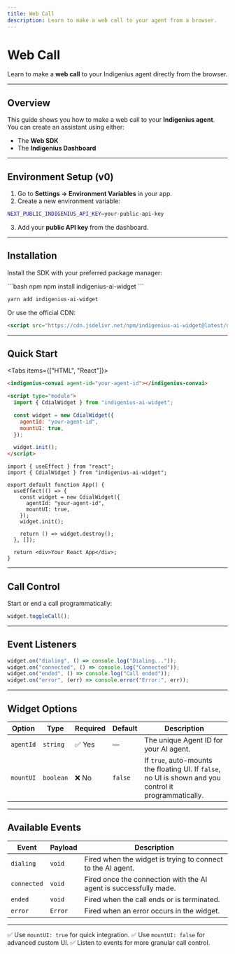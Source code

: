```yaml
---
title: Web Call
description: Learn to make a web call to your agent from a browser.
---
```


# Web Call

Learn to make a **web call** to your Indigenius agent directly from the browser.

---

## Overview

This guide shows you how to make a web call to your **Indigenius agent**.  
You can create an assistant using either:

- The **Web SDK**  
- The **Indigenius Dashboard**

---

## Environment Setup (v0)

1. Go to **Settings → Environment Variables** in your app.  
2. Create a new environment variable:  

```bash
NEXT_PUBLIC_INDIGENIUS_API_KEY=your-public-api-key
````

3. Add your **public API key** from the dashboard.

---

## Installation

Install the SDK with your preferred package manager:

<CodeGroup>
```bash npm
npm install indigenius-ai-widget
```

```bash yarn
yarn add indigenius-ai-widget
```

</CodeGroup>

Or use the official CDN:

```html
<script src="https://cdn.jsdelivr.net/npm/indigenius-ai-widget@latest/dist/sdk.umd.js"></script>
```

---

## Quick Start

\<Tabs items={\["HTML", "React"]}>

<TabItem value="HTML">

```html
<indigenius-convai agent-id="your-agent-id"></indigenius-convai>

<script type="module">
  import { CdialWidget } from "indigenius-ai-widget";

  const widget = new CdialWidget({
    agentId: "your-agent-id",
    mountUI: true,
  });

  widget.init();
</script>
```

</TabItem>

<TabItem value="React">

```tsx
import { useEffect } from "react";
import { CdialWidget } from "indigenius-ai-widget";

export default function App() {
  useEffect(() => {
    const widget = new CdialWidget({
      agentId: "your-agent-id",
      mountUI: true,
    });
    widget.init();

    return () => widget.destroy();
  }, []);

  return <div>Your React App</div>;
}
```

</TabItem>

</Tabs>

---

## Call Control

Start or end a call programmatically:

```js
widget.toggleCall();
```

---

## Event Listeners

```js
widget.on("dialing", () => console.log("Dialing..."));
widget.on("connected", () => console.log("Connected"));
widget.on("ended", () => console.log("Call ended"));
widget.on("error", (err) => console.error("Error:", err));
```

---

## Widget Options

| Option    | Type      | Required | Default | Description                                                                                             |
| --------- | --------- | -------- | ------- | ------------------------------------------------------------------------------------------------------- |
| `agentId` | `string`  | ✅ Yes    | —       | The unique Agent ID for your AI agent.                                                                  |
| `mountUI` | `boolean` | ❌ No     | `false` | If `true`, auto-mounts the floating UI. If `false`, no UI is shown and you control it programmatically. |

---

## Available Events

| Event       | Payload | Description                                                       |
| ----------- | ------- | ----------------------------------------------------------------- |
| `dialing`   | `void`  | Fired when the widget is trying to connect to the AI agent.       |
| `connected` | `void`  | Fired once the connection with the AI agent is successfully made. |
| `ended`     | `void`  | Fired when the call ends or is terminated.                        |
| `error`     | `Error` | Fired when an error occurs in the widget.                         |

---

<CardGroup cols={1}>
  <Card title="Tip" icon="lightbulb" iconType="solid" color="#FACC15" iconSize={40}>
    ✅ Use <code>mountUI: true</code> for quick integration.  
    ✅ Use <code>mountUI: false</code> for advanced custom UI.  
    ✅ Listen to events for more granular call control.
  </Card>
</CardGroup>
